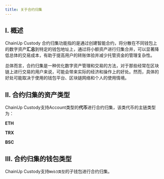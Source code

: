 ---
title: 关于合约归集
---

## I. 概述
ChainUp Custody 合约归集功能指的是通过创建智能合约，将分散在不同钱包上的数字资产**汇总**到特定的钱包地址上，通过将小额资产进行归集合并，可以显著降低总体的交易成本，有助于提高用户的转账体验并减少托管资金的管理复杂性。

总体而言，合约归集是一种优化数字资产管理和交易的方法，对于那些经常在区块链上进行交易的用户来说，可能会带来实际的经济和操作上的好处。然而，具体的好处可能取决于使用的钱包平台、区块链网络和个人的使用情境。


## II. 合约归集的资产类型
ChainUp Custody支持Account类型的**代币**进行合约归集，该类代币的主链类型为：

**ETH**

**TRX**

**BSC**


## III. 合约归集的钱包类型
ChainUp Custody支持`Web3类型`的子钱包进行合约归集。